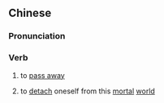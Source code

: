 {{also|离世}}
==Chinese==
{{zh-forms|s=离世}}

===Pronunciation===
{{zh-pron
|m=líshì
|c=lei4 sai3
|h=pfs=lì-sṳ
|mn=lī-sè/lî-sè
|cat=v
}}

===Verb===
{{zh-verb}}

# {{lb|zh|euphemistic}} to [[pass away]]
# to [[detach]] oneself from this [[mortal]] [[world]]
